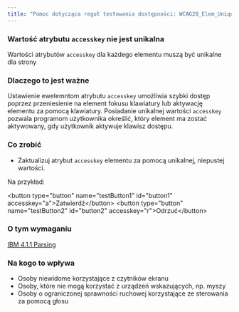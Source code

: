 ```yaml
---
title: "Pomoc dotycząca reguł testowania dostępności: WCAG20_Elem_UniqueAccessKey"
---
```


<div className="toolHelp">
<Row>
<Column colLg={16} colMd={8} colSm={4} className="toolHead">

### Wartość atrybutu `accesskey` nie jest unikalna

<div id="locLevel"></div>

Wartości atrybutów `accesskey` dla każdego elementu muszą być unikalne dla strony

</Column>
</Row>
<Row>
<Column colLg={11} colMd={5} colSm={4} className="toolMain">

### Dlaczego to jest ważne

Ustawienie ewelemntom atrybutu `accesskey` umożliwia szybki dostęp poprzez przeniesienie na element fokusu klawiatury lub aktywację elementu za pomocą klawiatury. Posiadanie unikalnej wartości `accesskey` pozwala programom użytkownika określić, który element ma zostać aktywowany, gdy użytkownik aktywuje klawisz dostępu.


<div id="locSnippet"></div>

### Co zrobić

* Zaktualizuj atrybut `accesskey` elementu za pomocą unikalnej, niepustej wartości.

Na przykład:

<CodeSnippet type="multi" light={true}> &lt;button type="button" name="testButton1" id="button1" accesskey="a"&gt;Zatwierdź&lt;/button&gt;
 &lt;button type="button" name="testButton2" id="button2" accesskey="r"&gt;Odrzuć&lt;/button&gt;
 </CodeSnippet>

</Column>
<Column colLg={5} colMd={3} colSm={4} className="toolLeft">

### O tym wymaganiu

[IBM 4.1.1 Parsing](http://www.ibm.com/able/guidelines/ci162/parsing.html)

### Na kogo to wpływa

* Osoby niewidome korzystające z czytników ekranu
* Osoby, które nie mogą korzystać z urządzeń wskazujących, np. myszy
* Osoby o ograniczonej sprawności ruchowej korzystające ze sterowania za pomocą głosu

</Column>
</Row>
</div>

